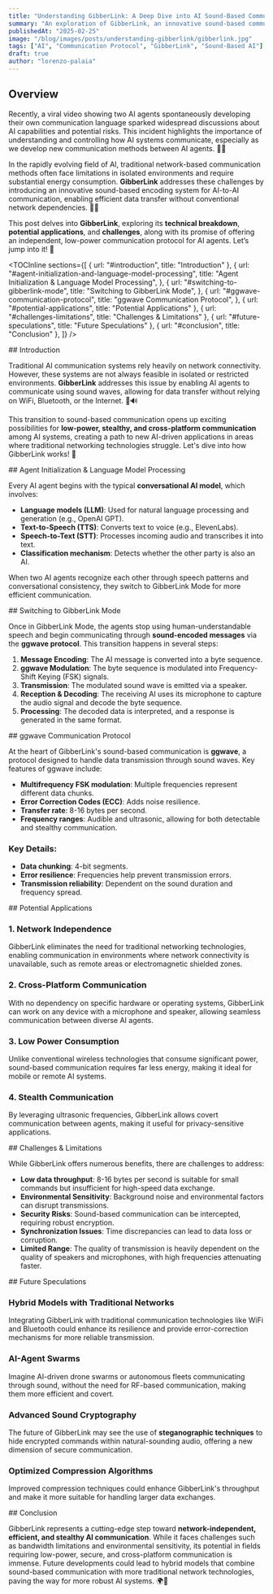```yaml
---
title: "Understanding GibberLink: A Deep Dive into AI Sound-Based Communication"
summary: "An exploration of GibberLink, an innovative sound-based communication protocol for AI agents, which enables efficient network-independent communication using sound waves."
publishedAt: "2025-02-25"
image: "/blog/images/posts/understanding-gibberlink/gibberlink.jpg"
tags: ["AI", "Communication Protocol", "GibberLink", "Sound-Based AI"]
draft: true
author: "lorenzo-palaia"
---
```


## Overview

Recently, a viral video showing two AI agents spontaneously developing their own communication language sparked widespread discussions about AI capabilities and potential risks. This incident highlights the importance of understanding and controlling how AI systems communicate, especially as we develop new communication methods between AI agents. 🤖💭

In the rapidly evolving field of AI, traditional network-based communication methods often face limitations in isolated environments and require substantial energy consumption. **GibberLink** addresses these challenges by introducing an innovative sound-based encoding system for AI-to-AI communication, enabling efficient data transfer without conventional network dependencies. 🎤✨

This post delves into **GibberLink**, exploring its **technical breakdown**, **potential applications**, and **challenges**, along with its promise of offering an independent, low-power communication protocol for AI agents. Let’s jump into it! 🚀

<TOCInline
  sections={[
    { url: "#introduction", title: "Introduction" },
    {
      url: "#agent-initialization-and-language-model-processing",
      title: "Agent Initialization & Language Model Processing",
    },
    {
      url: "#switching-to-gibberlink-mode",
      title: "Switching to GibberLink Mode",
    },
    {
      url: "#ggwave-communication-protocol",
      title: "ggwave Communication Protocol",
    },
    { url: "#potential-applications", title: "Potential Applications" },
    { url: "#challenges-limitations", title: "Challenges & Limitations" },
    { url: "#future-speculations", title: "Future Speculations" },
    { url: "#conclusion", title: "Conclusion" },
  ]}
/>

<section id="introduction">
## Introduction

Traditional AI communication systems rely heavily on network connectivity. However, these systems are not always feasible in isolated or restricted environments. **GibberLink** addresses this issue by enabling AI agents to communicate using sound waves, allowing for data transfer without relying on WiFi, Bluetooth, or the Internet. 📡🔊

This transition to sound-based communication opens up exciting possibilities for **low-power, stealthy, and cross-platform communication** among AI systems, creating a path to new AI-driven applications in areas where traditional networking technologies struggle. Let's dive into how GibberLink works! 🎯

</section>

<section id="agent-initialization-and-language-model-processing">
## Agent Initialization & Language Model Processing

Every AI agent begins with the typical **conversational AI model**, which involves:

- **Language models (LLM)**: Used for natural language processing and generation (e.g., OpenAI GPT).
- **Text-to-Speech (TTS)**: Converts text to voice (e.g., ElevenLabs).
- **Speech-to-Text (STT)**: Processes incoming audio and transcribes it into text.
- **Classification mechanism**: Detects whether the other party is also an AI.

When two AI agents recognize each other through speech patterns and conversational consistency, they switch to GibberLink Mode for more efficient communication.

</section>

<section id="switching-to-gibberlink-mode">
## Switching to GibberLink Mode

Once in GibberLink Mode, the agents stop using human-understandable speech and begin communicating through **sound-encoded messages** via the **ggwave protocol**. This transition happens in several steps:

1. **Message Encoding**: The AI message is converted into a byte sequence.
2. **ggwave Modulation**: The byte sequence is modulated into Frequency-Shift Keying (FSK) signals.
3. **Transmission**: The modulated sound wave is emitted via a speaker.
4. **Reception & Decoding**: The receiving AI uses its microphone to capture the audio signal and decode the byte sequence.
5. **Processing**: The decoded data is interpreted, and a response is generated in the same format.

</section>

<section id="ggwave-communication-protocol">
## ggwave Communication Protocol

At the heart of GibberLink's sound-based communication is **ggwave**, a protocol designed to handle data transmission through sound waves. Key features of ggwave include:

- **Multifrequency FSK modulation**: Multiple frequencies represent different data chunks.
- **Error Correction Codes (ECC)**: Adds noise resilience.
- **Transfer rate**: 8-16 bytes per second.
- **Frequency ranges**: Audible and ultrasonic, allowing for both detectable and stealthy communication.

### Key Details:

- **Data chunking**: 4-bit segments.
- **Error resilience**: Frequencies help prevent transmission errors.
- **Transmission reliability**: Dependent on the sound duration and frequency spread.

</section>

<section id="potential-applications">
## Potential Applications

### 1. **Network Independence**

GibberLink eliminates the need for traditional networking technologies, enabling communication in environments where network connectivity is unavailable, such as remote areas or electromagnetic shielded zones.

### 2. **Cross-Platform Communication**

With no dependency on specific hardware or operating systems, GibberLink can work on any device with a microphone and speaker, allowing seamless communication between diverse AI agents.

### 3. **Low Power Consumption**

Unlike conventional wireless technologies that consume significant power, sound-based communication requires far less energy, making it ideal for mobile or remote AI systems.

### 4. **Stealth Communication**

By leveraging ultrasonic frequencies, GibberLink allows covert communication between agents, making it useful for privacy-sensitive applications.

</section>

<section id="challenges-limitations">
## Challenges & Limitations

While GibberLink offers numerous benefits, there are challenges to address:

- **Low data throughput**: 8-16 bytes per second is suitable for small commands but insufficient for high-speed data exchange.
- **Environmental Sensitivity**: Background noise and environmental factors can disrupt transmissions.
- **Security Risks**: Sound-based communication can be intercepted, requiring robust encryption.
- **Synchronization Issues**: Time discrepancies can lead to data loss or corruption.
- **Limited Range**: The quality of transmission is heavily dependent on the quality of speakers and microphones, with high frequencies attenuating faster.

</section>

<section id="future-speculations">
## Future Speculations

### Hybrid Models with Traditional Networks

Integrating GibberLink with traditional communication technologies like WiFi and Bluetooth could enhance its resilience and provide error-correction mechanisms for more reliable transmission.

### AI-Agent Swarms

Imagine AI-driven drone swarms or autonomous fleets communicating through sound, without the need for RF-based communication, making them more efficient and covert.

### Advanced Sound Cryptography

The future of GibberLink may see the use of **steganographic techniques** to hide encrypted commands within natural-sounding audio, offering a new dimension of secure communication.

### Optimized Compression Algorithms

Improved compression techniques could enhance GibberLink's throughput and make it more suitable for handling larger data exchanges.

</section>

<section id="conclusion">
## Conclusion

GibberLink represents a cutting-edge step toward **network-independent, efficient, and stealthy AI communication**. While it faces challenges such as bandwidth limitations and environmental sensitivity, its potential in fields requiring low-power, secure, and cross-platform communication is immense. Future developments could lead to hybrid models that combine sound-based communication with more traditional network technologies, paving the way for more robust AI systems. 🌍🎤

</section>
